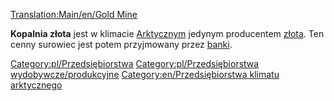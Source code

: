 [[Translation:Main/en/Gold Mine]]
{{pl/Przedsiębiorstwa|image=Goldmine.png
|name=Kopalnia złota
|climates=[[Main/en/Klimat/Pl#Arktyczny|Arktyczny]]
|accepts=Nic
|produces=[[Main/pl/Złoto|Złoto]]
}}

'''Kopalnia złota''' jest w klimacie [[Main/en/Klimat/Pl#Arktyczny|Arktyczny]]m jedynym producentem [[Main/pl/Złoto|złota]]. Ten cenny surowiec jest potem przyjmowany przez [[Main/pl/Bank|banki]].

{{pl/Navbox Industries}}

[[Category:pl/Przedsiębiorstwa]]
[[Category:pl/Przedsiębiorstwa wydobywcze/produkcyjne]]
[[Category:en/Przedsiębiorstwa klimatu arktycznego]]